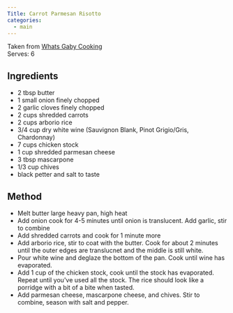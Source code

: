 ```yaml
---
Title: Carrot Parmesan Risotto
categories:
  - main
---
```


Taken from [Whats Gaby Cooking](https://whatsgabycooking.com/carrot-and-parmesan-risotto/)
\
Serves: 6

## Ingredients
- 2 tbsp butter
- 1 small onion finely chopped
- 2 garlic cloves finely chopped
- 2 cups shredded carrots
- 2 cups arborio rice
- 3/4 cup dry white wine (Sauvignon Blank, Pinot Grigio/Gris, Chardonnay)
- 7 cups chicken stock
- 1 cup shredded parmesan cheese
- 3 tbsp mascarpone
- 1/3 cup chives
- black petter and salt to taste

## Method
- Melt butter large heavy pan, high heat
- Add onion cook for 4-5 minutes until onion is translucent.  Add garlic, stir to combine
- Add shredded carrots and cook for 1 minute more
- Add arborio rice, stir to coat with the butter.  Cook for about 2 minutes until the outer edges are translucnet and the middle is still white.
- Pour white wine and deglaze the bottom of the pan.  Cook until wine has evaporated.
- Add 1 cup of the chicken stock, cook until the stock has evaporated.  Repeat until you've used all the stock.  The rice should look like a porridge with a bit of a bite when tasted.
- Add parmesan cheese, mascarpone cheese, and chives.  Stir to combine, season with salt and pepper.
